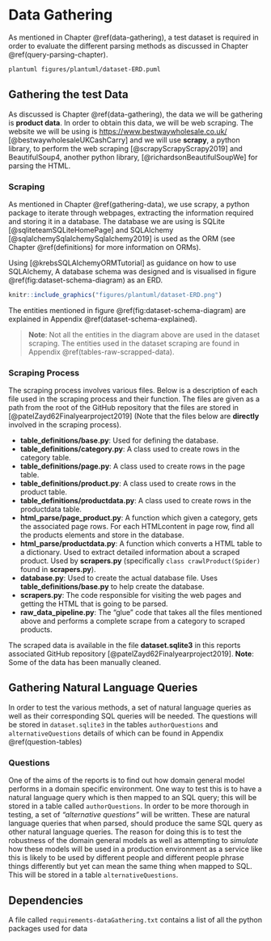 # Data Gathering {#data-gathering-chapter}

As mentioned in Chapter \@ref(data-gathering), a test dataset is required in order to evaluate the different parsing methods as discussed in Chapter \@ref(query-parsing-chapter). 

```bash
plantuml figures/plantuml/dataset-ERD.puml
```

## Gathering the test Data {#gathering-data}

As discussed is Chapter \@ref(data-gathering), the data we will be gathering is **product data**. In order to obtain this data, we will be web scraping. The website we will be using is [https://www.bestwaywholesale.co.uk/](https://www.bestwaywholesale.co.uk) [@bestwaywholesaleUKCashCarry] and we will use **scrapy**, a python library, to perform the web scraping [@scrapyScrapyScrapy2019] and BeautifulSoup4, another python library, [@richardsonBeautifulSoupWe] for parsing the HTML.


### Scraping {#scraping}
 
As mentioned in Chapter \@ref(gathering-data), we use scrapy, a python package to iterate through webpages, extracting the information required and storing it in a database. The database we are using is SQLite [@sqliteteamSQLiteHomePage] and SQLAlchemy [@sqlalchemySqlalchemySqlalchemy2019] is used as the ORM (see Chapter \@ref(definitions) for more information on ORMs).

Using [@krebsSQLAlchemyORMTutorial] as guidance on how to use SQLAlchemy, A database schema was designed and is visualised in figure \@ref(fig:dataset-schema-diagram) as an ERD. \newpage

```r
knitr::include_graphics("figures/plantuml/dataset-ERD.png")
```

The entities mentioned in figure \@ref(fig:dataset-schema-diagram) are explained in Appendix \@ref(dataset-schema-explained).

> **Note**: Not all the entities in the diagram above are used in the dataset scraping. The entities used in the dataset scraping are found in Appendix \@ref(tables-raw-scrapped-data).

### Scraping Process {#scraping-process}

The scraping process involves various files. Below is a description of each file used in the scraping process and their function. The files are given as a path from the root of the GitHub repository that the files are stored in [@patelZayd62Finalyearproject2019] (Note that the files below are **directly** involved in the scraping process).

- **table_definitions/base.py**: Used for defining the database.
- **table_definitions/category.py**: A class used to create rows in the category table.
- **table_definitions/page.py**: A class used to create rows in the page table.
- **table_definitions/product.py**: A class used to create rows in the product table.
- **table_definitions/productdata.py**: A class used to create rows in the productdata table.
- **html_parse/page_product.py**: A function which given a category, gets the associated page rows. For each HTMLcontent in page row, find all the products elements and store in the database.
- **html_parse/productdata.py**: A function which converts a HTML table to a dictionary. Used to extract detailed information about a scraped product. Used by **scrapers.py** (specifically `class crawlProduct(Spider)` found in **scrapers.py**).
- **database.py**: Used to create the actual database file. Uses **table_definitions/base.py** to help create the database.
- **scrapers.py**: The code responsible for visiting the web pages and getting the HTML that is going to be parsed.
- **raw_data_pipeline.py**: The "glue" code that takes all the files mentioned above and performs a complete scrape from a category to scraped products.

The scraped data is available in the file **dataset.sqlite3** in this reports associated GitHub repository [@patelZayd62Finalyearproject2019]. **Note**:  Some of the data has been manually cleaned.

## Gathering Natural Language Queries {#gathering-NLQ}

In order to test the various methods, a set of natural language queries as well as their corresponding SQL queries will be needed. The questions will be stored in `dataset.sqlite3` in the tables `authorQuestions` and `alternativeQuestions` details of which can be found in Appendix \@ref(question-tables)

### Questions {#nlq-questions}

One of the aims of the reports is to find out how domain general model performs in a domain specific environment. One way to test this is to have a natural language query which is then mapped to an SQL query; this will be stored in a table called `authorQuestions`. In order to be more thorough in testing, a set of *"alternative questions"* will be written. These are natural language queries that when parsed, should produce the same SQL query as other natural language queries. The reason for doing this is to test the robustness of the domain general models as well as attempting to *simulate* how these models will be used in a production environment as a service like this is likely to be used by different people and different people phrase things differently but yet can mean the same thing when mapped to SQL. This will be stored in a table `alternativeQuestions`.


## Dependencies {#ch4-dependencies}
A file called `requirements-dataGathering.txt` contains a list of all the python packages used for data